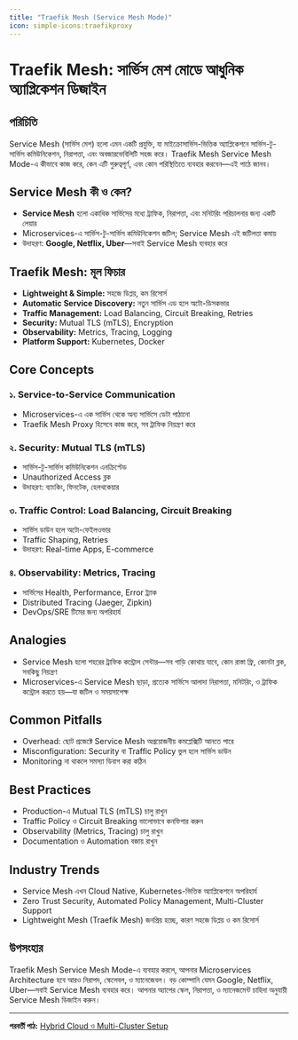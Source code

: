 ```yaml
---
title: "Traefik Mesh (Service Mesh Mode)"
icon: simple-icons:traefikproxy
---
```


# Traefik Mesh: সার্ভিস মেশ মোডে আধুনিক অ্যাপ্লিকেশন ডিজাইন

## পরিচিতি

Service Mesh (সার্ভিস মেশ) হলো এমন একটি প্রযুক্তি, যা মাইক্রোসার্ভিস-ভিত্তিক অ্যাপ্লিকেশনে সার্ভিস-টু-সার্ভিস কমিউনিকেশন, নিরাপত্তা, এবং অবজারভেবিলিটি সহজ করে। Traefik Mesh Service Mesh Mode-এ কীভাবে কাজ করে, কেন এটি গুরুত্বপূর্ণ, এবং কোন পরিস্থিতিতে ব্যবহার করবেন—এই পাঠে জানব।

## Service Mesh কী ও কেন?

- **Service Mesh** হলো একাধিক সার্ভিসের মধ্যে ট্রাফিক, নিরাপত্তা, এবং মনিটরিং পরিচালনার জন্য একটি লেয়ার
- Microservices-এ সার্ভিস-টু-সার্ভিস কমিউনিকেশন জটিল; Service Mesh এই জটিলতা কমায়
- উদাহরণ: **Google, Netflix, Uber**—সবাই Service Mesh ব্যবহার করে

## Traefik Mesh: মূল ফিচার

- **Lightweight & Simple:** সহজে ডিপ্লয়, কম রিসোর্স
- **Automatic Service Discovery:** নতুন সার্ভিস এড হলে অটো-ডিসকভার
- **Traffic Management:** Load Balancing, Circuit Breaking, Retries
- **Security:** Mutual TLS (mTLS), Encryption
- **Observability:** Metrics, Tracing, Logging
- **Platform Support:** Kubernetes, Docker

## Core Concepts

### ১. Service-to-Service Communication
- Microservices-এ এক সার্ভিস থেকে অন্য সার্ভিসে ডেটা পাঠানো
- Traefik Mesh Proxy হিসেবে কাজ করে, সব ট্রাফিক নিয়ন্ত্রণ করে

### ২. Security: Mutual TLS (mTLS)
- সার্ভিস-টু-সার্ভিস কমিউনিকেশন এনক্রিপ্টেড
- Unauthorized Access ব্লক
- উদাহরণ: ব্যাংকিং, ফিনটেক, হেলথকেয়ার

### ৩. Traffic Control: Load Balancing, Circuit Breaking
- সার্ভিস ডাউন হলে অটো-ফেইলওভার
- Traffic Shaping, Retries
- উদাহরণ: Real-time Apps, E-commerce

### ৪. Observability: Metrics, Tracing
- সার্ভিসের Health, Performance, Error ট্র্যাক
- Distributed Tracing (Jaeger, Zipkin)
- DevOps/SRE টিমের জন্য অপরিহার্য

## Analogies

- Service Mesh হলো শহরের ট্রাফিক কন্ট্রোল সেন্টার—সব গাড়ি কোথায় যাবে, কোন রাস্তা ফ্রি, কোনটা ব্লক, সবকিছু নিয়ন্ত্রণ
- Microservices-এ Service Mesh ছাড়া, প্রত্যেক সার্ভিসে আলাদা নিরাপত্তা, মনিটরিং, ও ট্রাফিক কন্ট্রোল করতে হয়—যা জটিল ও সময়সাপেক্ষ

## Common Pitfalls

- Overhead: ছোট প্রজেক্টে Service Mesh অপ্রয়োজনীয় কমপ্লেক্সিটি আনতে পারে
- Misconfiguration: Security বা Traffic Policy ভুল হলে সার্ভিস ডাউন
- Monitoring না থাকলে সমস্যা ডিবাগ করা কঠিন

## Best Practices

- Production-এ Mutual TLS (mTLS) চালু রাখুন
- Traffic Policy ও Circuit Breaking ভালোভাবে কনফিগার করুন
- Observability (Metrics, Tracing) চালু রাখুন
- Documentation ও Automation বজায় রাখুন

## Industry Trends

- Service Mesh এখন Cloud Native, Kubernetes-ভিত্তিক অ্যাপ্লিকেশনে অপরিহার্য
- Zero Trust Security, Automated Policy Management, Multi-Cluster Support
- Lightweight Mesh (Traefik Mesh) জনপ্রিয় হচ্ছে, কারণ সহজে ডিপ্লয় ও কম রিসোর্স

## উপসংহার

Traefik Mesh Service Mesh Mode-এ ব্যবহার করলে, আপনার Microservices Architecture হবে আরও নিরাপদ, স্কেলেবল, ও ম্যানেজেবল। বড় কোম্পানি যেমন Google, Netflix, Uber—সবাই Service Mesh ব্যবহার করে। আপনার অ্যাপের স্কেল, নিরাপত্তা, ও ম্যানেজমেন্ট চাহিদা অনুযায়ী Service Mesh ডিজাইন করুন।

---

**পরবর্তী পাঠ:** [Hybrid Cloud ও Multi-Cluster Setup](/traefik/hybrid-multi)
